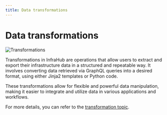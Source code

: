 ```yaml
---
title: Data transformations
---
```


# Data transformations

![Transformations](./../media/design-transformations.excalidraw.svg)

Transformations in InfraHub are operations that allow users to extract and export their infrastructure data in a structured and repeatable way. It involves converting data retrieved via GraphQL queries into a desired format, using either Jinja2 templates or Python code.

These transformations allow for flexible and powerful data manipulation, making it easier to integrate and utilize data in various applications and workflows.

For more details, you can refer to the [transformation topic](../topics/transformation.mdx).

